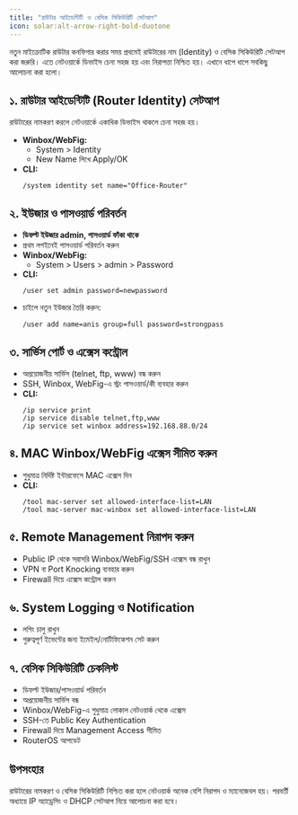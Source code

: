 ```yaml
---
title: "রাউটার আইডেন্টিটি ও বেসিক সিকিউরিটি সেটআপ"
icon: solar:alt-arrow-right-bold-duotone
---
```


নতুন মাইক্রোটিক রাউটার কনফিগার করার সময় প্রথমেই রাউটারের নাম (Identity) ও বেসিক সিকিউরিটি সেটআপ করা জরুরি। এতে নেটওয়ার্কে ডিভাইস চেনা সহজ হয় এবং নিরাপত্তা নিশ্চিত হয়। এখানে ধাপে ধাপে সবকিছু আলোচনা করা হলো।

## ১. রাউটার আইডেন্টিটি (Router Identity) সেটআপ

রাউটারের নামকরণ করলে নেটওয়ার্কে একাধিক ডিভাইস থাকলে চেনা সহজ হয়।

- **Winbox/WebFig:**
  - System > Identity
  - New Name লিখে Apply/OK
- **CLI:**
  ```
  /system identity set name="Office-Router"
  ```

## ২. ইউজার ও পাসওয়ার্ড পরিবর্তন

- **ডিফল্ট ইউজার admin, পাসওয়ার্ড ফাঁকা থাকে**
- প্রথম লগইনেই পাসওয়ার্ড পরিবর্তন করুন
- **Winbox/WebFig:**
  - System > Users > admin > Password
- **CLI:**
  ```
  /user set admin password=newpassword
  ```
- চাইলে নতুন ইউজার তৈরি করুন:
  ```
  /user add name=anis group=full password=strongpass
  ```

## ৩. সার্ভিস পোর্ট ও এক্সেস কন্ট্রোল

- অপ্রয়োজনীয় সার্ভিস (telnet, ftp, www) বন্ধ করুন
- SSH, Winbox, WebFig-এ স্ট্রং পাসওয়ার্ড/কী ব্যবহার করুন
- **CLI:**
  ```
  /ip service print
  /ip service disable telnet,ftp,www
  /ip service set winbox address=192.168.88.0/24
  ```

## ৪. MAC Winbox/WebFig এক্সেস সীমিত করুন

- শুধুমাত্র নির্দিষ্ট ইন্টারফেসে MAC এক্সেস দিন
- **CLI:**
  ```
  /tool mac-server set allowed-interface-list=LAN
  /tool mac-server mac-winbox set allowed-interface-list=LAN
  ```

## ৫. Remote Management নিরাপদ করুন

- Public IP থেকে সরাসরি Winbox/WebFig/SSH এক্সেস বন্ধ রাখুন
- VPN বা Port Knocking ব্যবহার করুন
- Firewall দিয়ে এক্সেস কন্ট্রোল করুন

## ৬. System Logging ও Notification

- লগিং চালু রাখুন
- গুরুত্বপূর্ণ ইভেন্টের জন্য ইমেইল/নোটিফিকেশন সেট করুন

## ৭. বেসিক সিকিউরিটি চেকলিস্ট

- ডিফল্ট ইউজার/পাসওয়ার্ড পরিবর্তন
- অপ্রয়োজনীয় সার্ভিস বন্ধ
- Winbox/WebFig-এ শুধুমাত্র লোকাল নেটওয়ার্ক থেকে এক্সেস
- SSH-তে Public Key Authentication
- Firewall দিয়ে Management Access সীমিত
- RouterOS আপডেট

## উপসংহার
রাউটারের নামকরণ ও বেসিক সিকিউরিটি নিশ্চিত করা হলে নেটওয়ার্ক অনেক বেশি নিরাপদ ও ম্যানেজেবল হয়। পরবর্তী অধ্যায়ে IP অ্যাড্রেসিং ও DHCP সেটআপ নিয়ে আলোচনা করা হবে।
